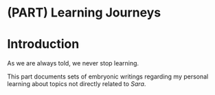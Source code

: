 # (PART) Learning Journeys {-}

# Introduction

As we are always told, we never stop learning.

This part documents sets of embryonic writings regarding my personal learning
about topics not directly related to *Sara*.

